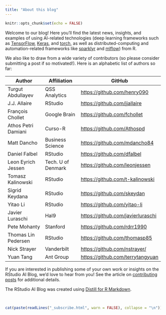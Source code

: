 ```yaml
---
title: "About this blog"
---
```


```r
knitr::opts_chunk$set(echo = FALSE)
```

Welcome to our blog! Here you'll find the latest news, insights, and examples of using AI-related technologies (deep learning frameworks such as [TensorFlow](https://github.com/rstudio/tensorflow), [Keras](https://github.com/rstudio/keras), and [torch](https://torch.mlverse.com), as well as distributed-computing and automation-related frameworks like [sparklyr](https://github.com/sparklyr/sparklyr) and [mlflow](https://github.com/mlflow/mlflow)) from R.

We also like to draw from a wide variety of contributors (so please consider submitting a post if so motivated!). Here is an alphabetic list of authors so far:

| Author              | Affiliation        | GitHub                              |
|---------------------|--------------------|-------------------------------------|
| Turgut Abdullayev   | QSS Analytics      | <https://github.com/henry090>       |
| J.J. Allaire        | RStudio            | <https://github.com/jjallaire>      |
| François Chollet    | Google Brain       | <https://github.com/fchollet>       |
| Athos Petri Damiani | Curso-R            | <https://github.com/Athospd>        |
| Matt Dancho         | Business Science   | <https://github.com/mdancho84>      |
| Daniel Falbel       | RStudio            | <https://github.com/dfalbel>        |
| Leon Eyrich Jessen  | Tech. U of Denmark | <https://github.com/leonjessen>     |
| Tomasz Kalinowski   | RStudio            | <https://github.com/t-kalinowski>   |
| Sigrid Keydana      | RStudio            | <https://github.com/skeydan>        |
| Yitao Li            | RStudio            | <https://github.com/yitao-li>       |
| Javier Luraschi     | Hal9               | <https://github.com/javierluraschi> |
| Pete Mohanty        | Stanford           | <https://github.com/rdrr1990>       |
| Thomas Lin Pedersen | RStudio            | <https://github.com/thomasp85>      |
| Nick Strayer        | Vanderbilt         | <https://github.com/nstrayer/>      |
| Yuan Tang           | Ant Group          | <https://github.com/terrytangyuan>  |

If you are interested in publishing some of your own work or insights on the RStudio AI Blog, we'd love to hear from you! See the article on [contributing posts](contributing.html) for additional details.

The RStudio AI Blog was created using [Distill for R Markdown](https://rstudio.github.io/distill).

<br/>

```r
cat(paste(readLines("_subscribe.html", warn = FALSE), collapse = "\n"))
```
